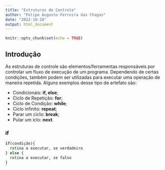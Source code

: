 ---
title: "Estruturas de Controle"
author: "Felipe Augusto Ferreira das Chagas"
date: "2022-10-10"
output: html_document
---

```{r setup, include=FALSE}
knitr::opts_chunk$set(echo = TRUE)
```

## Introdução

As estruturas de controle são elementos/ferramentas responsáveis por controlar um fluxo de execução de um programa. Dependendo de certas condições, também podem ser utilizadas para executar uma operação de maneira repetida. Alguns exemplos desse tipo de artefato são:

- Condicionais: **if, else**;
- Ciclo de Repetição: **for**;
- Ciclo de Condição: **while**;
- Ciclo infinito: **repeat**;
- Parar um ciclo: **break**;
- Pular um iclo: **next**.

### **if**

```{r, eval=FALSE}
if(condição){
  rotina a executar, se verdadeiro
} else {
  rotina a executar, se falso
}
```




























